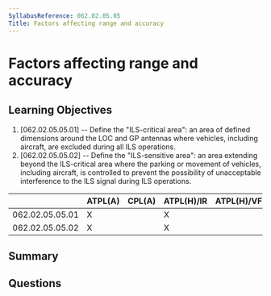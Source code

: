 ```yaml
---
SyllabusReference: 062.02.05.05
Title: Factors affecting range and accuracy
---
```


# Factors affecting range and accuracy

## Learning Objectives

1. [062.02.05.05.01] -- Define the "ILS-critical area": an area of defined
   dimensions around the LOC and GP antennas where vehicles, including aircraft,
   are excluded during all ILS operations.
2. [062.02.05.05.02] -- Define the "ILS-sensitive area": an area extending
   beyond the ILS-critical area where the parking or movement of vehicles,
   including aircraft, is controlled to prevent the possibility of unacceptable
   interference to the ILS signal during ILS operations.

|                 | ATPL(A) | CPL(A) | ATPL(H)/IR | ATPL(H)/VFR | CPL(H) | IR  | CBIR(A) |
| --------------- | ------- | ------ | ---------- | ----------- | ------ | --- | ------- |
| 062.02.05.05.01 | X       |        | X          |             |        | X   | X       |
| 062.02.05.05.02 | X       |        | X          |             |        | X   | X       |

## Summary

## Questions
